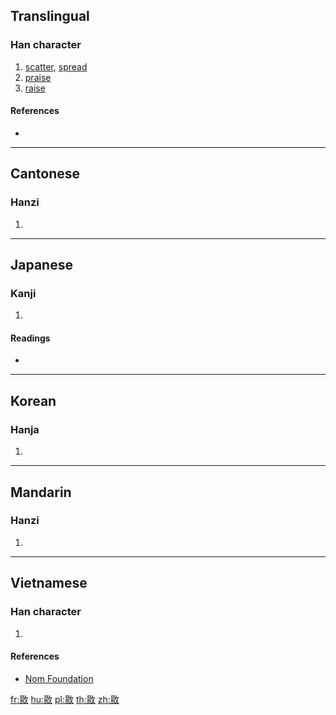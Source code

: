 {{character info/new}}
==Translingual==

===Han character===
{{Han char|rn=66|rad=攴|as=08|sn=12|four=|canj=AHOK|ids=⿰昜攵}}

# [[scatter]], [[spread]]
# [[praise]]
# [[raise]]

====References====
* {{Han ref|kx=0474.020|dkj=13306|dj=0827.140|hdz=21470.110|uh=656D|ud=25965}}

----

==Cantonese==

===Hanzi===
{{yue-hanzi|jyut=[[joeng4]]|y=yeung4}}

# {{defn|lang=yue|sort=攴08}}

----

==Japanese==

===Kanji===
{{ja-kanji|grade=|rs=攴08}}

# {{defn|lang=ja|sort=攴08}}

====Readings====
* {{ja-readings|on=[[よう]] (yō)|kun=}}

----

==Korean==

===Hanja===
{{ko-hanja|hangeul=양|eumhun=|rv=yang|mr=yang|y=yang}}

# {{defn|lang=ko|sort=攴08}}

----

==Mandarin==

===Hanzi===
{{cmn-hanzi|pin=[[yáng]] ([[yang2]])|wg=yang<sup>2</sup>}}

# {{defn|lang=cmn|sort=攴08}}

----

==Vietnamese==

===Han character===
{{vi-readings|rs=攴08|hanviet=dương}}

# {{defn|lang=vi|sort=攴08}}

====References====
* [http://nomfoundation.org/common/nom_details.php?codepoint=656d Nom Foundation]

[[fr:敭]]
[[hu:敭]]
[[pl:敭]]
[[th:敭]]
[[zh:敭]]